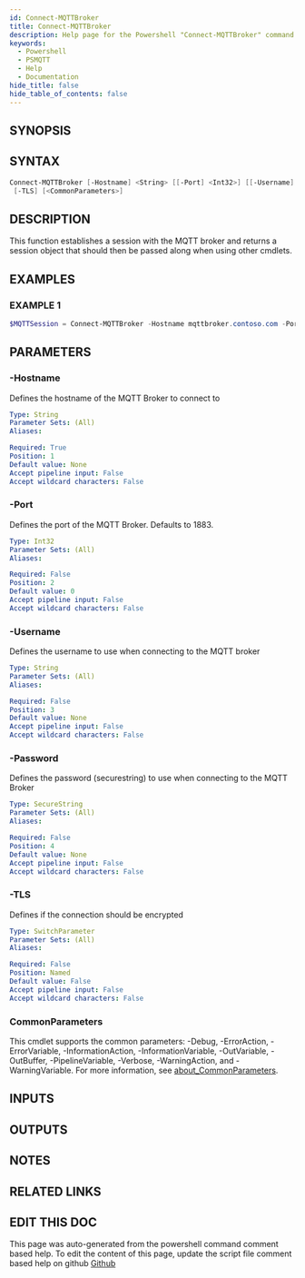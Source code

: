 ```yaml
---
id: Connect-MQTTBroker
title: Connect-MQTTBroker
description: Help page for the Powershell "Connect-MQTTBroker" command
keywords:
  - Powershell
  - PSMQTT
  - Help
  - Documentation
hide_title: false
hide_table_of_contents: false
---
```


## SYNOPSIS

## SYNTAX

```powershell
Connect-MQTTBroker [-Hostname] <String> [[-Port] <Int32>] [[-Username] <String>] [[-Password] <SecureString>]
 [-TLS] [<CommonParameters>]
```

## DESCRIPTION

This function establishes a session with the MQTT broker and returns a session object that should then be passed along when using other cmdlets.

## EXAMPLES

### EXAMPLE 1

```powershell
$MQTTSession = Connect-MQTTBroker -Hostname mqttbroker.contoso.com -Port 1234 -Username mqttuser -Password (ConvertTo-SecureString -String 'P@ssw0rd1' -AsPlainText -Force)
```

## PARAMETERS

### -Hostname

Defines the hostname of the MQTT Broker to connect to

```yaml
Type: String
Parameter Sets: (All)
Aliases:

Required: True
Position: 1
Default value: None
Accept pipeline input: False
Accept wildcard characters: False
```

### -Port

Defines the port of the MQTT Broker.
Defaults to 1883.

```yaml
Type: Int32
Parameter Sets: (All)
Aliases:

Required: False
Position: 2
Default value: 0
Accept pipeline input: False
Accept wildcard characters: False
```

### -Username

Defines the username to use when connecting to the MQTT broker

```yaml
Type: String
Parameter Sets: (All)
Aliases:

Required: False
Position: 3
Default value: None
Accept pipeline input: False
Accept wildcard characters: False
```

### -Password

Defines the password (securestring) to use when connecting to the MQTT Broker

```yaml
Type: SecureString
Parameter Sets: (All)
Aliases:

Required: False
Position: 4
Default value: None
Accept pipeline input: False
Accept wildcard characters: False
```

### -TLS

Defines if the connection should be encrypted

```yaml
Type: SwitchParameter
Parameter Sets: (All)
Aliases:

Required: False
Position: Named
Default value: False
Accept pipeline input: False
Accept wildcard characters: False
```

### CommonParameters

This cmdlet supports the common parameters: -Debug, -ErrorAction, -ErrorVariable, -InformationAction, -InformationVariable, -OutVariable, -OutBuffer, -PipelineVariable, -Verbose, -WarningAction, and -WarningVariable. For more information, see [about_CommonParameters](http://go.microsoft.com/fwlink/?LinkID=113216).

## INPUTS

## OUTPUTS

## NOTES

## RELATED LINKS

## EDIT THIS DOC 

This page was auto-generated from the powershell command comment based help. To edit the content of this page, update the script file comment based help on github [Github](https://github.com/hanpq/PSMQTT)
